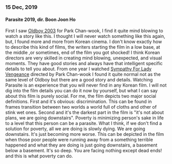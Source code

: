 
### 15 Dec, 2019
#### Parasite 2019, dir. Boon Joon Ho

<Frames
  photos={para}
  title="It's not about plans, we are going downstairs!"
  href="parasite-short-thoughts"
  totalPages={0}
  initialLength={8}
  disallowScrollLoad={true}
/>

First I saw [Oldboy 2003](https://www.rottentomatoes.com/m/oldboy) for Park Chan-wook, I find it quite mind blowing to watch a story like this. 
I thought I will never watch something like this again, but, I found more and more from Korean cinema. I don't know exactly how to describe this kind of films, 
the writers starting the film in a low base, at the middle ,or sometimes, end of the film you got shocked! I think Korean directors are very skilled in creating mind blowing, unexpected, and visual moments.
They have good stories and always have that intelligent specific details to tell you about. From one year I watched [Sympathy For Lady Vengeance](https://www.rottentomatoes.com/m/sympathy_for_lady_vengeance)
directed by Park Chan-wook I found it quite normal not as the same level of Oldboy but there are a good story and details. 
Watching Parasite is an experience that you will never find in any Korean film. I will not dig into the film details you can do it
now by yourself, but what I can say about this film is purely social. For me, the film depicts two major social definitions. 
First and it's obvious: discrimination. This can be found in frames transition between two worlds a world full of cloths and other of stink wet ones. 
Second and it's the darkest part in the film is "it's not about plans, we are going downstairs". Poverty is minimizing person's sake in life to a level that this person can be a parasite. 
What I think, if we don't find a solution for poverty, all we are doing is slowly dying. We are going downstairs. It's just becoming more worse.
This can be depicted in the film when those poor people were running away from a something terrible happened and what they are doing is just going downstairs, a basement below a basement. 
It's so deep. You are facing nothing except dead ends! and this is what poverty can do.
